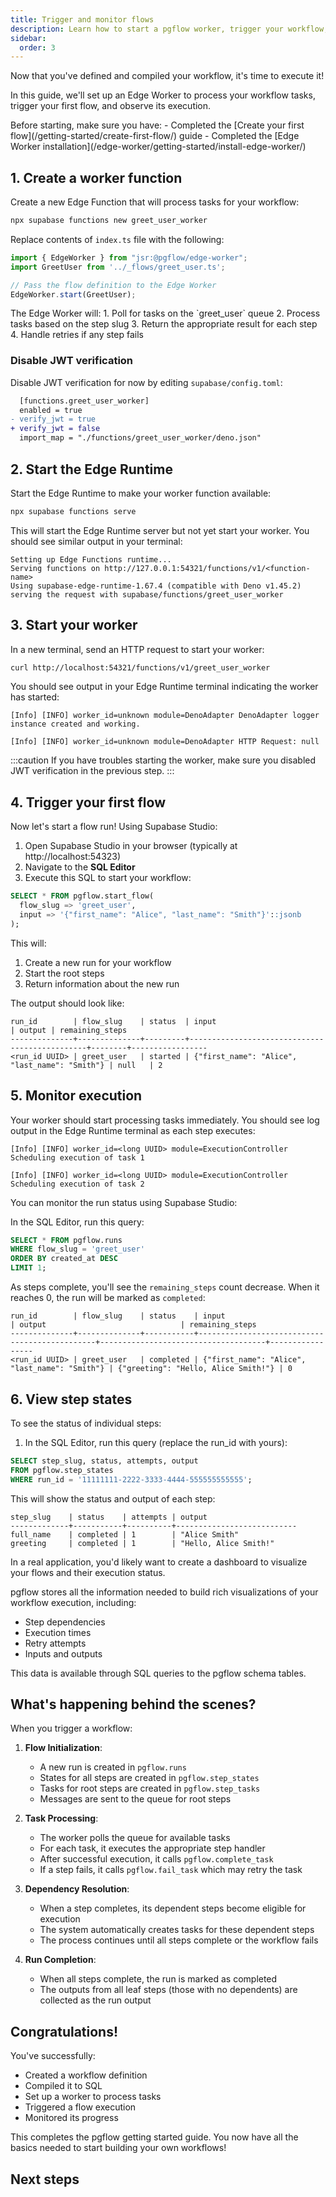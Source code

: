 ```yaml
---
title: Trigger and monitor flows
description: Learn how to start a pgflow worker, trigger your workflow, and monitor execution progress
sidebar:
  order: 3
---
```



Now that you've defined and compiled your workflow, it's time to execute it!

<NotProductionReady />

In this guide, we'll set up an Edge Worker to process your workflow tasks, trigger your first flow, and observe its execution.

<Aside type="caution" title="Prerequisites">
Before starting, make sure you have:
- Completed the [Create your first flow](/getting-started/create-first-flow/) guide
- Completed the [Edge Worker installation](/edge-worker/getting-started/install-edge-worker/)
</Aside>

## 1. Create a worker function

Create a new Edge Function that will process tasks for your workflow:

```bash frame="none"
npx supabase functions new greet_user_worker
```

Replace contents of `index.ts` file with the following:

```typescript title="supabase/functions/greet_user_worker/index.ts"
import { EdgeWorker } from "jsr:@pgflow/edge-worker";
import GreetUser from '../_flows/greet_user.ts';

// Pass the flow definition to the Edge Worker
EdgeWorker.start(GreetUser);
```

<Aside>
The Edge Worker will:
1. Poll for tasks on the `greet_user` queue
2. Process tasks based on the step slug
3. Return the appropriate result for each step
4. Handle retries if any step fails
</Aside>

### Disable JWT verification

Disable JWT verification for now by editing `supabase/config.toml`:

```diff lang="toml"
  [functions.greet_user_worker]
  enabled = true
- verify_jwt = true
+ verify_jwt = false
  import_map = "./functions/greet_user_worker/deno.json"
```

## 2. Start the Edge Runtime

Start the Edge Runtime to make your worker function available:

```bash frame="none"
npx supabase functions serve
```

This will start the Edge Runtime server but not yet start your worker.
You should see similar output in your terminal:

```
Setting up Edge Functions runtime...
Serving functions on http://127.0.0.1:54321/functions/v1/<function-name>
Using supabase-edge-runtime-1.67.4 (compatible with Deno v1.45.2)
serving the request with supabase/functions/greet_user_worker
```

## 3.  Start your worker

In a new terminal, send an HTTP request to start your worker:

```bash frame="none"
curl http://localhost:54321/functions/v1/greet_user_worker
```

You should see output in your Edge Runtime terminal indicating the worker has started:

```
[Info] [INFO] worker_id=unknown module=DenoAdapter DenoAdapter logger instance created and working.

[Info] [INFO] worker_id=unknown module=DenoAdapter HTTP Request: null
```

:::caution
If you have troubles starting the worker, make sure you disabled JWT verification in the previous step.
:::

## 4. Trigger your first flow

Now let's start a flow run! Using Supabase Studio:

1. Open Supabase Studio in your browser (typically at http://localhost:54323)
2. Navigate to the **SQL Editor**
3. Execute this SQL to start your workflow:

```sql
SELECT * FROM pgflow.start_flow(
  flow_slug => 'greet_user',
  input => '{"first_name": "Alice", "last_name": "Smith"}'::jsonb
);
```

This will:
1. Create a new run for your workflow
2. Start the root steps
3. Return information about the new run

The output should look like:

```
run_id        | flow_slug    | status  | input                                         | output | remaining_steps
--------------+--------------+---------+-----------------------------------------------+--------+-----------------
<run_id UUID> | greet_user   | started | {"first_name": "Alice", "last_name": "Smith"} | null   | 2
```

## 5. Monitor execution

Your worker should start processing tasks immediately. You should see log output in the Edge Runtime terminal as each step executes:

```
[Info] [INFO] worker_id=<long UUID> module=ExecutionController Scheduling execution of task 1

[Info] [INFO] worker_id=<long UUID> module=ExecutionController Scheduling execution of task 2
```

You can monitor the run status using Supabase Studio:

In the SQL Editor, run this query:

```sql
SELECT * FROM pgflow.runs
WHERE flow_slug = 'greet_user'
ORDER BY created_at DESC
LIMIT 1;
```

As steps complete, you'll see the `remaining_steps` count decrease. When it reaches 0, the run will be marked as `completed`:

```
run_id        | flow_slug    | status    | input                                         | output                              | remaining_steps
--------------+--------------+-----------+-----------------------------------------------+-------------------------------------+-----------------
<run_id UUID> | greet_user   | completed | {"first_name": "Alice", "last_name": "Smith"} | {"greeting": "Hello, Alice Smith!"} | 0
```

## 6. View step states

To see the status of individual steps:

1. In the SQL Editor, run this query (replace the run_id with yours):

```sql
SELECT step_slug, status, attempts, output
FROM pgflow.step_states
WHERE run_id = '11111111-2222-3333-4444-555555555555';
```

This will show the status and output of each step:

```
step_slug    | status    | attempts | output
-------------+-----------+----------+---------------------------
full_name    | completed | 1        | "Alice Smith"
greeting     | completed | 1        | "Hello, Alice Smith!"
```

<Aside type="tip" title="Flow Visualization">
In a real application, you'd likely want to create a dashboard to visualize your flows and their execution status.

pgflow stores all the information needed to build rich visualizations of your workflow execution, including:
- Step dependencies
- Execution times
- Retry attempts
- Inputs and outputs

This data is available through SQL queries to the pgflow schema tables.
</Aside>

## What's happening behind the scenes?

When you trigger a workflow:

1. **Flow Initialization**:
   - A new run is created in `pgflow.runs`
   - States for all steps are created in `pgflow.step_states`
   - Tasks for root steps are created in `pgflow.step_tasks`
   - Messages are sent to the queue for root steps

2. **Task Processing**:
   - The worker polls the queue for available tasks
   - For each task, it executes the appropriate step handler
   - After successful execution, it calls `pgflow.complete_task`
   - If a step fails, it calls `pgflow.fail_task` which may retry the task

3. **Dependency Resolution**:
   - When a step completes, its dependent steps become eligible for execution
   - The system automatically creates tasks for these dependent steps
   - The process continues until all steps complete or the workflow fails

4. **Run Completion**:
   - When all steps complete, the run is marked as completed
   - The outputs from all leaf steps (those with no dependents) are collected as the run output

## Congratulations!

You've successfully:
- Created a workflow definition
- Compiled it to SQL
- Set up a worker to process tasks
- Triggered a flow execution
- Monitored its progress

This completes the pgflow getting started guide. You now have all the basics needed to start building your own workflows!

## Next steps

<CardGrid>
  <LinkCard title="Organize Flows code" href="/how-to/organize-flows-code/" description="Learn how to structure your pgflow code for maintainability and reusability"/>
  <LinkCard title="Change existing Flow options" href="/how-to/update-flow-options/" description="Learn how to safely update configuration options for existing flows"/>
  <LinkCard title="Version your Flows" href="/how-to/version-your-flows/" description="Learn how to safely update your flows without breaking existing runs"/>
  <LinkCard title="Understand Flow DSL" href="/explanations/flow-dsl/" description="How pgflow's TypeScript DSL works to create type-safe, data-driven workflows"/>
</CardGrid>
